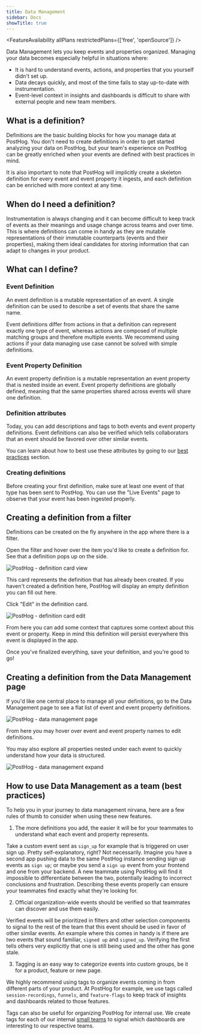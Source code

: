 ```yaml
---
title: Data Management
sidebar: Docs
showTitle: true
---
```


<FeatureAvailability allPlans restrictedPlans={['free', 'openSource']} />

Data Management lets you keep events and properties organized. Managing your data becomes especially helpful in situations where:

- It is hard to understand events, actions, and properties that you yourself didn't set up.
- Data decays quickly, and most of the time fails to stay up-to-date with instrumentation.
- Event-level context in insights and dashboards is difficult to share with external people and new team members.

## What is a definition?

Definitions are the basic building blocks for how you manage data at PostHog. You don't need to create definitions in order to get started analyzing your data on PostHog, but your team's experience on PostHog can be greatly enriched when your events are defined with best practices in mind.

It is also important to note that PostHog will implicitly create a skeleton definition for every event and event property it ingests, and each definition
can be enriched with more context at any time.

## When do I need a definition?

Instrumentation is always changing and it can become difficult to keep track of events as their meanings and usage change across teams and over time. This is where definitions can come in handy as they are mutable representations of their immutable counterparts (events and their properties), making them ideal candidates for storing information that can adapt to changes in your product.

## What can I define?

### Event Definition

An event definition is a mutable representation of an event. A single definition can be used to describe a set of events that share the same name.

Event definitions differ from actions in that a definition can represent exactly one type of event, whereas actions are composed of multiple matching groups and therefore multiple events. We recommend using actions if your data managing use case cannot be solved with simple definitions.

### Event Property Definition

An event property definition is a mutable representation an event property that is nested inside an event. Event property definitions are globally defined, meaning that the same properties shared across events will share one definition.

### Definition attributes

Today, you can add descriptions and tags to both events and event property definitions. Event definitions can also be verified which tells collaborators that an event should be favored over other similar events.

You can learn about how to best use these attributes by going to our [best practices](/docs/user-guides/data-management/#how-to-use-data-management-as-a-team-best-practices) section.

### Creating definitions

Before creating your first definition, make sure at least one event of that type has been sent to PostHog. You can use the "Live Events" page to observe that your event has been ingested properly.

## Creating a definition from a filter

Definitions can be created on the fly anywhere in the app where there is a filter.

Open the filter and hover over the item you'd like to create a definition for. See that a definition pops up on the side.

![PostHog - definition card view](../../images/features/data-management/definition-card-view.png)

This card represents the definition that has already been created. If you haven't created a definition here, PostHog will display an empty definition you can fill out here.

Click "Edit" in the definition card.

![PostHog - definition card edit](../../images/features/data-management/definition-card-edit.png)

From here you can add some context that captures some context about this event or property. Keep in mind this definition will persist everywhere this event is displayed in the app.

Once you've finalized everything, save your definition, and you're good to go!

## Creating a definition from the Data Management page

If you'd like one central place to manage all your definitions, go to the Data Management page to see a flat list of event and event property definitions.

![PostHog - data management page](../../images/features/data-management/data-management-page.png)

From here you may hover over event and event property names to edit definitions.

You may also explore all properties nested under each event to quickly understand how your data is structured.

![PostHog - data management expand](../../images/features/data-management/data-management-event-expand.png)

## How to use Data Management as a team (best practices)

To help you in your journey to data management nirvana, here are a few rules of thumb to consider when using these new features.

1. The more definitions you add, the easier it will be for your teammates to understand what each event and property represents.

Take a custom event sent as `sign_up` for example that is triggered on user sign up. Pretty self-explanatory, right? Not necessarily. Imagine you have a second app pushing data to the same PostHog instance sending sign up events as `sign up`; or maybe you send a `sign up` event from your frontend and one from your backend. A new teammate using PostHog will find it impossible to differentiate between the two, potentially leading to incorrect conclusions and frustration. Describing these events properly can ensure your teammates find exactly what they're looking for.

2. Official organization-wide events should be verified so that teammates can discover and use them easily.

Verified events will be prioritized in filters and other selection components to signal to the rest of the team that this event should be used in favor of other similar events. An example where this comes in handy is if there are two events that sound familiar, `signed up` and `signed_up`. Verifying the first tells others very explicitly that one is still being used and the other has gone stale.

3. Tagging is an easy way to categorize events into custom groups, be it for a product, feature or new page.

We highly recommend using tags to organize events coming in from different parts of your product. At PostHog for example, we use tags called `session-recordings`, `funnels`, and `feature-flags` to keep track of insights and dashboards related to those features.

Tags can also be useful for organizing PostHog for internal use. We create tags for each of our internal [small teams](/handbook/people/team-structure/team-structure/why-small-teams) to signal which dashboards are interesting to our respective teams.
